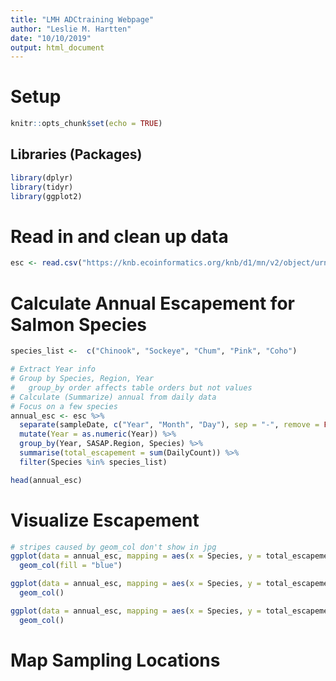 ```yaml
---
title: "LMH ADCtraining Webpage"
author: "Leslie M. Hartten"
date: "10/10/2019"
output: html_document
---
```

# Setup

```r
knitr::opts_chunk$set(echo = TRUE)
```

## Libraries (Packages)

```r
library(dplyr)
library(tidyr)
library(ggplot2)
```

# Read in and clean up data

```r
esc <- read.csv("https://knb.ecoinformatics.org/knb/d1/mn/v2/object/urn%3Auuid%3Af119a05b-bbe7-4aea-93c6-85434dcb1c5e", stringsAsFactors = FALSE)
```

# Calculate Annual Escapement for Salmon Species

```r
species_list <-  c("Chinook", "Sockeye", "Chum", "Pink", "Coho")

# Extract Year info
# Group by Species, Region, Year
#   group_by order affects table orders but not values
# Calculate (Summarize) annual from daily data
# Focus on a few species
annual_esc <- esc %>% 
  separate(sampleDate, c("Year", "Month", "Day"), sep = "-", remove = FALSE) %>% 
  mutate(Year = as.numeric(Year)) %>% 
  group_by(Year, SASAP.Region, Species) %>% 
  summarise(total_escapement = sum(DailyCount)) %>% 
  filter(Species %in% species_list)

head(annual_esc)
```

# Visualize Escapement

```r
# stripes caused by geom_col don't show in jpg
ggplot(data = annual_esc, mapping = aes(x = Species, y = total_escapement)) +
  geom_col(fill = "blue")

ggplot(data = annual_esc, mapping = aes(x = Species, y = total_escapement, fill = SASAP.Region)) +
  geom_col()

ggplot(data = annual_esc, mapping = aes(x = Species, y = total_escapement, fill = Year)) +
  geom_col()

```

# Map Sampling Locations

```r

```

